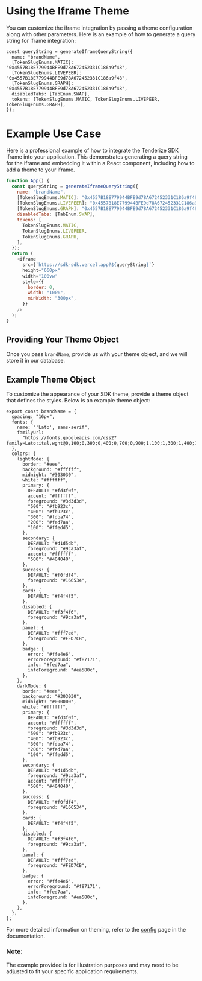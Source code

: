 # Using the Iframe Theme

You can customize the iframe integration by passing a theme configuration along with other parameters.
Here is an example of how to generate a query string for iframe integration:

```tsx filename="Generate" copy
const queryString = generateIframeQueryString({
  name: "brandName",
  [TokenSlugEnums.MATIC]: "0x4557B18E779944BFE9d78A672452331C186a9f48",
  [TokenSlugEnums.LIVEPEER]: "0x4557B18E779944BFE9d78A672452331C186a9f48",
  [TokenSlugEnums.GRAPH]: "0x4557B18E779944BFE9d78A672452331C186a9f48",
  disabledTabs: [TabEnum.SWAP],
  tokens: [TokenSlugEnums.MATIC, TokenSlugEnums.LIVEPEER, TokenSlugEnums.GRAPH],
});
```

# Example Use Case

Here is a professional example of how to integrate the Tenderize SDK iframe into your application. This demonstrates generating a query string for the iframe and embedding it within a React component, including how to add a theme to your iframe.

```js filename="App.tsx"  copy
function App() {
  const queryString = generateIframeQueryString({
    name: "brandName",
    [TokenSlugEnums.MATIC]: "0x4557B18E779944BFE9d78A672452331C186a9f48",
    [TokenSlugEnums.LIVEPEER]: "0x4557B18E779944BFE9d78A672452331C186a9f48",
    [TokenSlugEnums.GRAPH]: "0x4557B18E779944BFE9d78A672452331C186a9f48",
    disabledTabs: [TabEnum.SWAP],
    tokens: [
      TokenSlugEnums.MATIC,
      TokenSlugEnums.LIVEPEER,
      TokenSlugEnums.GRAPH,
    ],
  });
  return (
    <iframe
      src={`https://sdk-sdk.vercel.app?${queryString}`}
      height="660px"
      width="100vw"
      style={{
        border: 0,
        width: "100%",
        minWidth: "300px",
      }}
    />
  );
}
```

## Providing Your Theme Object

Once you pass `brandName`, provide us with your theme object, and we will store it in our database.

## Example Theme Object

To customize the appearance of your SDK theme, provide a theme object that defines the styles. Below is an example theme object:

```tsx filename="Theme" copy
export const brandName = {
  spacing: "16px",
  fonts: {
    name: "'Lato', sans-serif",
    familyUrl:
      "https://fonts.googleapis.com/css2?family=Lato:ital,wght@0,100;0,300;0,400;0,700;0,900;1,100;1,300;1,400;1,700;1,900&display=swap",
  },
  colors: {
    lightMode: {
      border: "#eee",
      background: "#ffffff",
      midnight: "#303030",
      white: "#ffffff",
      primary: {
        DEFAULT: "#fd3f0f",
        accent: "#ffffff",
        foreground: "#3d3d3d",
        "500": "#fb923c",
        "400": "#fb923c",
        "300": "#fdba74",
        "200": "#fed7aa",
        "100": "#ffedd5",
      },
      secondary: {
        DEFAULT: "#d1d5db",
        foreground: "#9ca3af",
        accent: "#ffffff",
        "500": "#404040",
      },
      success: {
        DEFAULT: "#f0fdf4",
        foreground: "#166534",
      },
      card: {
        DEFAULT: "#f4f4f5",
      },
      disabled: {
        DEFAULT: "#f3f4f6",
        foreground: "#9ca3af",
      },
      panel: {
        DEFAULT: "#fff7ed",
        foreground: "#FED7CB",
      },
      badge: {
        error: "#ffe4e6",
        errorForeground: "#f87171",
        info: "#fed7aa",
        infoForeground: "#ea580c",
      },
    },
    darkMode: {
      border: "#eee",
      background: "#303030",
      midnight: "#000000",
      white: "#ffffff",
      primary: {
        DEFAULT: "#fd3f0f",
        accent: "#ffffff",
        foreground: "#3d3d3d",
        "500": "#fb923c",
        "400": "#fb923c",
        "300": "#fdba74",
        "200": "#fed7aa",
        "100": "#ffedd5",
      },
      secondary: {
        DEFAULT: "#d1d5db",
        foreground: "#9ca3af",
        accent: "#ffffff",
        "500": "#404040",
      },
      success: {
        DEFAULT: "#f0fdf4",
        foreground: "#166534",
      },
      card: {
        DEFAULT: "#f4f4f5",
      },
      disabled: {
        DEFAULT: "#f3f4f6",
        foreground: "#9ca3af",
      },
      panel: {
        DEFAULT: "#fff7ed",
        foreground: "#FED7CB",
      },
      badge: {
        error: "#ffe4e6",
        errorForeground: "#f87171",
        info: "#fed7aa",
        infoForeground: "#ea580c",
      },
    },
  },
};
```

For more detailed information on theming, refer to the [config](/theme/themeConfig) page in the documentation.

### Note:

The example provided is for illustration purposes and may need to be adjusted to fit your specific application requirements.

